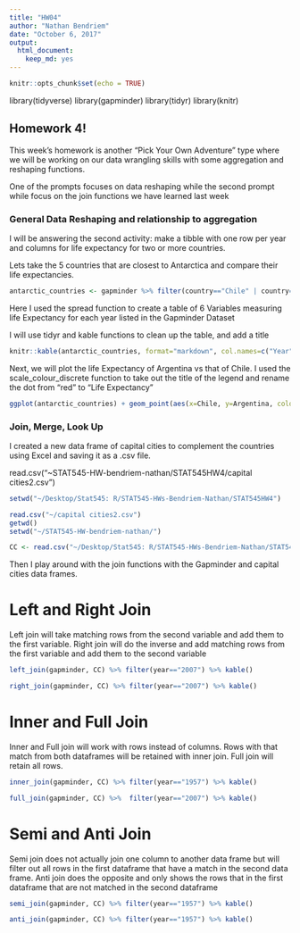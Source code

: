 ```yaml
---
title: "HW04"
author: "Nathan Bendriem"
date: "October 6, 2017"
output: 
  html_document: 
    keep_md: yes
---
```


```r
knitr::opts_chunk$set(echo = TRUE)
```

library(tidyverse)
library(gapminder)
library(tidyr)
library(knitr)


## Homework 4!


This week's homework is another "Pick Your Own Adventure" type where we will be working on our data wrangling skills with some aggregation and reshaping functions.

One of the prompts focuses on data reshaping while the second prompt while  focus on the join functions we have learned last week

### General Data Reshaping and relationship to aggregation

I will be answering the second activity: make a tibble with one row per year and columns for life expectancy for two or more countries.

Lets take the 5 countries that are closest to Antarctica and compare their life expectancies.



```r
antarctic_countries <- gapminder %>% filter(country=="Chile" | country=="Argentina" | country=="South Africa" | country=="Australia" | country=="New Zealand") %>% select(year, country, lifeExp) %>% spread(country, lifeExp)
```

Here I used the spread function to create a table of 6 Variables measuring life Expectancy for each year listed in the Gapminder Dataset

I will use tidyr and kable functions to clean up the table, and add a title


```r
knitr::kable(antarctic_countries, format="markdown", col.names=c("Year", "Argentina", "Australia", "Chile", "New Zealand", "South Africa"), caption="Life Expectancy of Antarctic Countries")
```
Next, we will plot the life Expectancy of Argentina vs that of Chile.  I used the scale_colour_discrete function to take out the title of the legend and rename the dot from "red" to "Life Expectancy"

```r
ggplot(antarctic_countries) + geom_point(aes(x=Chile, y=Argentina, colour= "Red")) + ggtitle("Life Expectancy of Argentina vs Chile") + scale_colour_discrete(name=NULL, labels=c("Life Expectancy"))
```

### Join, Merge, Look Up

I created a new data frame of capital cities to complement the countries using Excel and saving it as a .csv file.  

read.csv("~STAT545-HW-bendriem-nathan/STAT545HW4/capital cities2.csv")
```r
setwd("~/Desktop/Stat545: R/STAT545-HWs-Bendriem-Nathan/STAT545HW4")

read.csv("~/capital cities2.csv")
getwd()
setwd("~/STAT545-HW-bendriem-nathan/")
```

```r
CC <- read.csv("~/Desktop/Stat545: R/STAT545-HWs-Bendriem-Nathan/STAT545HW4/capital cities3.csv")
```

Then I play around with the join functions with the Gapminder and capital cities data frames. 

# Left and Right Join

Left join will take matching rows from the second variable and add them to the first variable.  Right join will do the inverse and add matching rows from the first variable and add them to the second variable

```r
left_join(gapminder, CC) %>% filter(year=="2007") %>% kable()
```


```r
right_join(gapminder, CC) %>% filter(year=="2007") %>% kable()

```


# Inner and Full Join

Inner and Full join will work with rows instead of columns.  Rows with that match from both dataframes will be retained with inner join. Full join will retain all rows.  


```r
inner_join(gapminder, CC) %>% filter(year=="1957") %>% kable()
```
```r
full_join(gapminder, CC) %>%  filter(year=="2007") %>% kable()
```


# Semi and Anti Join

Semi join does not actually join one column to another data frame but will filter out all rows in the first dataframe that have a match in the second data frame.  Anti join does the opposite and only shows the rows that in the first dataframe that are not matched in the second dataframe

```r
semi_join(gapminder, CC) %>% filter(year=="1957") %>% kable()
```
```r
anti_join(gapminder, CC) %>% filter(year=="1957") %>% kable()
```










